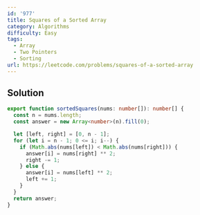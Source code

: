 ```yaml
---
id: '977'
title: Squares of a Sorted Array
category: Algorithms
difficulty: Easy
tags:
  - Array
  - Two Pointers
  - Sorting
url: https://leetcode.com/problems/squares-of-a-sorted-array
---
```


## Solution

```typescript filename="solution.ts" copy
export function sortedSquares(nums: number[]): number[] {
  const n = nums.length;
  const answer = new Array<number>(n).fill(0);

  let [left, right] = [0, n - 1];
  for (let i = n - 1; 0 <= i; i--) {
    if (Math.abs(nums[left]) < Math.abs(nums[right])) {
      answer[i] = nums[right] ** 2;
      right -= 1;
    } else {
      answer[i] = nums[left] ** 2;
      left += 1;
    }
  }
  return answer;
}
```
